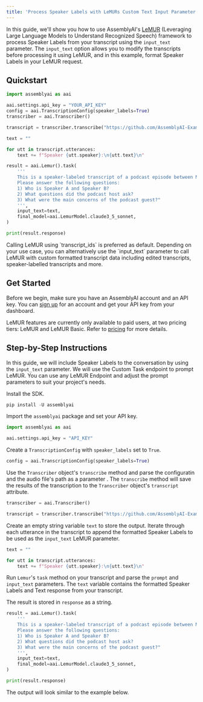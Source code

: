 ```yaml
---
title: 'Process Speaker Labels with LeMURs Custom Text Input Parameter'
---
```





In this guide, we'll show you how to use AssemblyAI's [LeMUR](https://www.assemblyai.com/blog/lemur/) (Leveraging Large Language Models to Understand Recognized Speech) framework to process Speaker Labels from your transcript using the `input_text` parameter. The `input_text` option allows you to modify the transcripts before processing it using LeMUR, and in this example, format Speaker Labels in your LeMUR request.

## Quickstart

```python
import assemblyai as aai

aai.settings.api_key = "YOUR_API_KEY"
config = aai.TranscriptionConfig(speaker_labels=True)
transcriber = aai.Transcriber()

transcript = transcriber.transcribe("https://github.com/AssemblyAI-Examples/audio-examples/raw/main/20230607_me_canadian_wildfires.mp3", config=config)

text = ""

for utt in transcript.utterances:
    text += f"Speaker {utt.speaker}:\n{utt.text}\n"

result = aai.Lemur().task(
    '''
    This is a speaker-labeled transcript of a podcast episode between Michel Martin, NPR host, and Peter DeCarlo, a professor at Johns Hopkins University. 
    Please answer the following questions: 
    1) Who is Speaker A and Speaker B? 
    2) What questions did the podcast host ask? 
    3) What were the main concerns of the podcast guest?"
    ''',
    input_text=text,
    final_model=aai.LemurModel.claude3_5_sonnet,
)

print(result.response)
```

<Info>
Calling LeMUR using `transcript_ids` is preferred as default. Depending on your use case, you can alternatively use the `input_text` parameter to call LeMUR with custom formatted transcript data including edited transcripts, speaker-labelled transcripts and more. 
</Info>

## Get Started

Before we begin, make sure you have an AssemblyAI account and an API key. You can [sign up](https://assemblyai.com/dashboard/signup) for an account and get your API key from your dashboard.

LeMUR features are currently only available to paid users, at two pricing tiers: LeMUR and LeMUR Basic. Refer to [pricing](https://www.assemblyai.com/pricing) for more details.

## Step-by-Step Instructions

In this guide, we will include Speaker Labels to the conversation by using the `input_text` parameter. We will use the Custom Task endpoint to prompt LeMUR. You can use any LeMUR Endpoint and adjust the prompt parameters to suit your project's needs.

Install the SDK.


```python
pip install -U assemblyai
```

Import the `assemblyai` package and set your API key.


```python
import assemblyai as aai

aai.settings.api_key = "API_KEY"
```

Create a `TranscriptionConfig` with `speaker_labels` set to `True`.


```python
config = aai.TranscriptionConfig(speaker_labels=True)
```

Use the `Transcriber` object's `transcribe` method and parse the configuratin and the audio file's path as a parameter . The `transcribe` method will save the results of the transcription to the `Transcriber` object's `transcript` attribute.


```python
transcriber = aai.Transcriber()

transcript = transcriber.transcribe("https://github.com/AssemblyAI-Examples/audio-examples/raw/main/20230607_me_canadian_wildfires.mp3", config=config)
```

Create an empty string variable `text` to store the output. Iterate through each utterance in the transcript to append the formatted Speaker Labels to be used as the `input_text` LeMUR parameter.


```python
text = ""

for utt in transcript.utterances:
    text += f"Speaker {utt.speaker}:\n{utt.text}\n"
```

Run `Lemur`'s `task` method on your transcript and parse the `prompt` and `input_text` parameters. The `text` variable contains the formatted Speaker Labels and Text response from your transcript. 

The result is stored in `response` as a string.


```python
result = aai.Lemur().task(
    '''
    This is a speaker-labeled transcript of a podcast episode between Michel Martin, NPR host, and Peter DeCarlo, a professor at Johns Hopkins University. 
    Please answer the following questions: 
    1) Who is Speaker A and Speaker B? 
    2) What questions did the podcast host ask? 
    3) What were the main concerns of the podcast guest?"
    ''',
    input_text=text,
    final_model=aai.LemurModel.claude3_5_sonnet,
)

print(result.response)
```

The output will look similar to the example below. 

